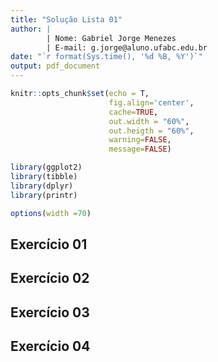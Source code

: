 ```yaml
---
title: "Solução Lista 01"
author: |
        | Nome: Gabriel Jorge Menezes
        | E-mail: g.jorge@aluno.ufabc.edu.br
date: "`r format(Sys.time(), '%d %B, %Y')`"
output: pdf_document
---
```


```r
knitr::opts_chunk$set(echo = T,
                      fig.align='center',
                      cache=TRUE,
                      out.width = "60%",
                      out.heigth = "60%",
                      warning=FALSE,
                      message=FALSE)

library(ggplot2)
library(tibble)
library(dplyr)
library(printr)

options(width =70)
```

## Exercício 01


## Exercício 02


## Exercício 03


## Exercício 04
